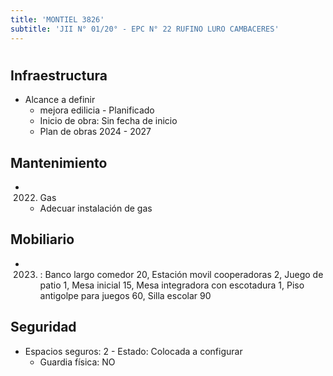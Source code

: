 ```yaml
---
title: 'MONTIEL 3826'
subtitle: 'JII N° 01/20° - EPC N° 22 RUFINO LURO CAMBACERES'
---
```


#
## Infraestructura

* Alcance a definir 
    + mejora edilicia - Planificado 
    + Inicio de obra: Sin fecha de inicio 
    + Plan de obras 2024 - 2027 






## Mantenimiento

*  (2022) Gas 
    + Adecuar instalación de gas





## Mobiliario

*  (2023) : Banco largo comedor 20, Estación movil cooperadoras 2, Juego de patio 1, Mesa inicial 15, Mesa integradora con escotadura 1, Piso antigolpe para juegos 60, Silla escolar 90 





## Seguridad

*  Espacios seguros: 2 - Estado: Colocada a configurar 
    + Guardia física: NO



